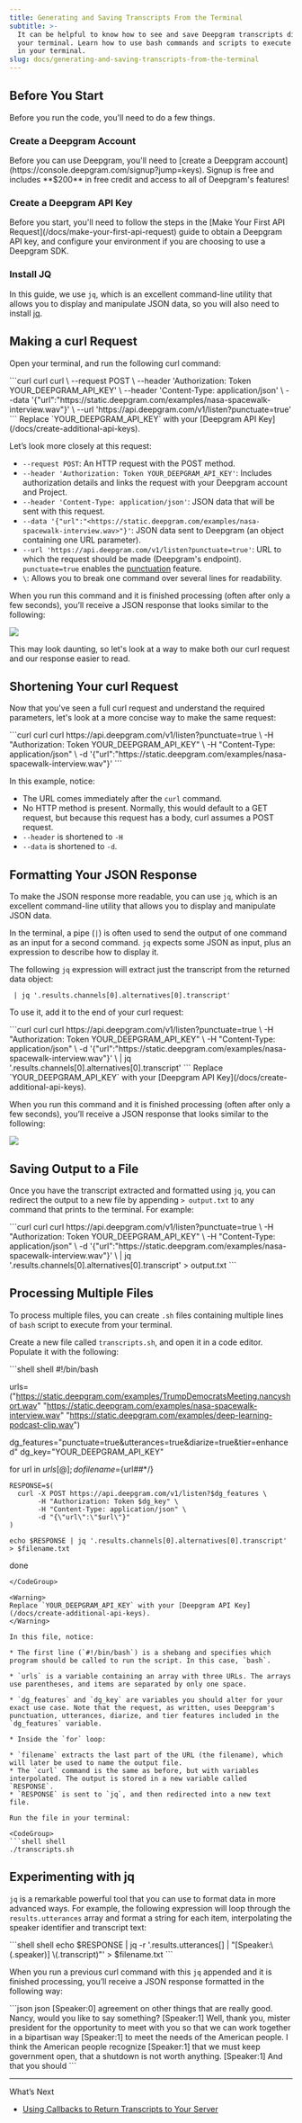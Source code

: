 ```yaml
---
title: Generating and Saving Transcripts From the Terminal
subtitle: >-
  It can be helpful to know how to see and save Deepgram transcripts directly in
  your terminal. Learn how to use bash commands and scripts to execute directly
  in your terminal.
slug: docs/generating-and-saving-transcripts-from-the-terminal
---
```



## Before You Start

Before you run the code, you'll need to do a few things.

### Create a Deepgram Account

<Info>
  Before you can use Deepgram, you'll need to [create a Deepgram account](https://console.deepgram.com/signup?jump=keys). Signup is free and includes **$200** in free credit and access to all of Deepgram's features!
</Info>

### Create a Deepgram API Key

<Info>
  Before you start, you'll need to follow the steps in the [Make Your First API Request](/docs/make-your-first-api-request) guide to obtain a Deepgram API key, and configure your environment if you are choosing to use a Deepgram SDK.
</Info>

### Install JQ

In this guide, we use `jq`, which is an excellent command-line utility that allows you to display and manipulate JSON data, so you will also need to install [jq](https://stedolan.github.io/jq/).

## Making a curl Request

Open your terminal, and run the following curl command:

<CodeGroup>
  ```curl curl
  curl \
    --request POST \
    --header 'Authorization: Token YOUR_DEEPGRAM_API_KEY' \
    --header 'Content-Type: application/json' \
    --data '{"url":"https://static.deepgram.com/examples/nasa-spacewalk-interview.wav"}' \
    --url 'https://api.deepgram.com/v1/listen?punctuate=true'
  ```
</CodeGroup>

<Warning>
  Replace `YOUR_DEEPGRAM_API_KEY` with your [Deepgram API Key](/docs/create-additional-api-keys).
</Warning>

Let’s look more closely at this request:

* `--request POST`: An HTTP request with the POST method.
* `--header 'Authorization: Token YOUR_DEEPGRAM_API_KEY'`: Includes authorization details and links the request with your Deepgram account and Project.
* `--header 'Content-Type: application/json'`: JSON data that will be sent with this request.
* `--data '{"url":"<https://static.deepgram.com/examples/nasa-spacewalk-interview.wav>"}'`: JSON data sent to Deepgram (an object containing one URL parameter).
* `--url 'https://api.deepgram.com/v1/listen?punctuate=true'`: URL to which the request should be made (Deepgram's endpoint). `punctuate=true` enables the [punctuation](/docs/punctuation/) feature.
* `\`: Allows you to break one command over several lines for readability.

When you run this command and it is finished processing (often after only a few seconds), you’ll receive a JSON response that looks similar to the following:

![](/images/080c686-full-output.png)

This may look daunting, so let's look at a way to make both our curl request and our response easier to read.

## Shortening Your curl Request

Now that you've seen a full curl request and understand the required parameters, let's look at a more concise way to make the same request:

<CodeGroup>
  ```curl curl
  curl https://api.deepgram.com/v1/listen?punctuate=true \
       -H "Authorization: Token YOUR_DEEPGRAM_API_KEY" \
       -H "Content-Type: application/json" \
       -d '{"url":"https://static.deepgram.com/examples/nasa-spacewalk-interview.wav"}'
  ```
</CodeGroup>

In this example, notice:

* The URL comes immediately after the `curl` command.
* No HTTP method is present. Normally, this would default to a GET request, but because this request has a body, curl assumes a POST request.
* `--header` is shortened to `-H`
* `--data` is shortened to `-d`.

## Formatting Your JSON Response

To make the JSON response more readable, you can use `jq`, which is an excellent command-line utility that allows you to display and manipulate JSON data.

In the terminal, a pipe (`|`) is often used to send the output of one command as an input for a second command. `jq` expects some JSON as input, plus an expression to describe how to display it.

The following `jq` expression will extract just the transcript from the returned data object:

` | jq '.results.channels[0].alternatives[0].transcript'`

To use it, add it to the end of your curl request:

<CodeGroup>
  ```curl curl
  curl https://api.deepgram.com/v1/listen?punctuate=true \
    -H "Authorization: Token YOUR_DEEPGRAM_API_KEY" \
    -H "Content-Type: application/json" \
    -d '{"url":"https://static.deepgram.com/examples/nasa-spacewalk-interview.wav"}' \
    | jq '.results.channels[0].alternatives[0].transcript'
  ```
</CodeGroup>

<Warning>
  Replace `YOUR_DEEPGRAM_API_KEY` with your [Deepgram API Key](/docs/create-additional-api-keys).
</Warning>

When you run this command and it is finished processing (often after only a few seconds), you’ll receive a JSON response that looks similar to the following:

![](/images/7e3313c-jq.png)

## Saving Output to a File

Once you have the transcript extracted and formatted using `jq`, you can redirect the output to a new file by appending `> output.txt` to any command that prints to the terminal. For example:

<CodeGroup>
  ```curl curl
  curl https://api.deepgram.com/v1/listen?punctuate=true \
    -H "Authorization: Token YOUR_DEEPGRAM_API_KEY" \
    -H "Content-Type: application/json" \
    -d '{"url":"https://static.deepgram.com/examples/nasa-spacewalk-interview.wav"}' \
    | jq '.results.channels[0].alternatives[0].transcript'
    > output.txt
  ```
</CodeGroup>

## Processing Multiple Files

To process multiple files, you can create `.sh` files containing multiple lines of `bash` script to execute from your terminal.

Create a new file called `transcripts.sh`, and open it in a code editor. Populate it with the following:

<CodeGroup>
  ```shell shell
  #!/bin/bash

  urls=("https://static.deepgram.com/examples/TrumpDemocratsMeeting.nancyshort.wav" "https://static.deepgram.com/examples/nasa-spacewalk-interview.wav" "https://static.deepgram.com/examples/deep-learning-podcast-clip.wav")

  dg_features="punctuate=true&utterances=true&diarize=true&tier=enhanced"
  dg_key="YOUR_DEEPGRAM_API_KEY"

  for url in ${urls[@]}; do
    filename=${url##*/}

    RESPONSE=$(
      curl -X POST https://api.deepgram.com/v1/listen?$dg_features \
           -H "Authorization: Token $dg_key" \
           -H "Content-Type: application/json" \
           -d "{\"url\":\"$url\"}"
    )

    echo $RESPONSE | jq '.results.channels[0].alternatives[0].transcript' > $filename.txt
  done
  ```
</CodeGroup>

<Warning>
  Replace `YOUR_DEEPGRAM_API_KEY` with your [Deepgram API Key](/docs/create-additional-api-keys).
</Warning>

In this file, notice:

* The first line (`#!/bin/bash`) is a shebang and specifies which program should be called to run the script. In this case, `bash`.

* `urls` is a variable containing an array with three URLs. The arrays use parentheses, and items are separated by only one space.

* `dg_features` and `dg_key` are variables you should alter for your exact use case. Note that the request, as written, uses Deepgram's punctuation, utterances, diarize, and tier features included in the `dg_features` variable.

* Inside the `for` loop:

  * `filename` extracts the last part of the URL (the filename), which will later be used to name the output file.
  * The `curl` command is the same as before, but with variables interpolated. The output is stored in a new variable called `RESPONSE`.
  * `RESPONSE` is sent to `jq`, and then redirected into a new text file.

Run the file in your terminal:

<CodeGroup>
  ```shell shell
  ./transcripts.sh
  ```
</CodeGroup>

## Experimenting with jq

`jq` is a remarkable powerful tool that you can use to format data in more advanced ways. For example, the following expression will loop through the `results.utterances` array and format a string for each item, interpolating the speaker identifier and transcript text:

<CodeGroup>
  ```shell shell
  echo $RESPONSE | jq -r '.results.utterances[] | "[Speaker:\(.speaker)] \(.transcript)"' > $filename.txt
  ```
</CodeGroup>

When you run a previous curl command with this `jq` appended and it is finished processing, you’ll receive a JSON response formatted in the following way:

<CodeGroup>
  ```json json
  [Speaker:0] agreement on other things that are really good. Nancy, would you like to say something?
  [Speaker:1] Well, thank you, mister president for the opportunity to meet with you so that we can work together in a bipartisan way
  [Speaker:1] to meet the needs of the American people. I think the American people recognize
  [Speaker:1] that we must keep government open, that a shutdown is not worth anything.
  [Speaker:1] And that you should
  ```
</CodeGroup>

***

What’s Next

* [Using Callbacks to Return Transcripts to Your Server](/docs/using-callbacks-to-return-transcripts-to-your-server)
